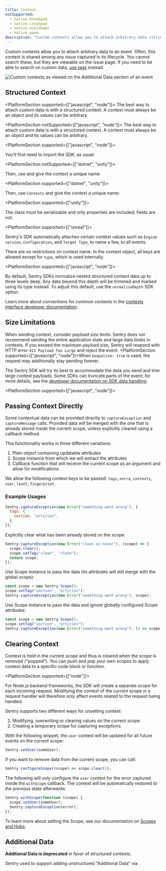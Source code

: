 ```yaml
---
title: Context
notSupported:
  - native.breakpad
  - native.crashpad
  - native.minidumps
  - native.wasm
description: "Custom contexts allow you to attach arbitrary data (strings, lists, dictionaries) to an event."
---
```


Custom contexts allow you to attach arbitrary data to an event. Often, this context is shared among any issue captured in its lifecycle. You cannot search these, but they are viewable on the issue page. If you need to be able to search on custom data, [use tags](../tags/) instead.

![Custom contexts as viewed on the Additional Data section of an event](additional_data.png)

## Structured Context

<PlatformSection supported={["javascript", "node"]}>
  The best way to attach custom data is with a structured context. A context
  must always be an object and its values can be arbitrary.
</PlatformSection>

<PlatformSection notSupported={["javascript", "node"]}>
  The best way to attach custom data is with a structured context. A context
  must always be an object and its values can be arbitrary.
</PlatformSection>

<PlatformSection supported={["javascript", "node"]}>

You'll first need to import the SDK, as usual:

<PlatformContent includePath="enriching-events/import" />

</PlatformSection>

<PlatformSection notSupported={["dotnet", "unity"]}>

Then, use <PlatformIdentifier name="set-context" /> and give the context a unique name:

</PlatformSection>

<PlatformSection supported={["dotnet", "unity"]}>

Then, use `Contexts` and give the context a unique name:

</PlatformSection>

<PlatformContent includePath="enriching-events/set-context" />

<PlatformSection supported={["unity"]}>

<Note>

The class must be serializable and only properties are included; fields are not.

</Note>

</PlatformSection>

<PlatformSection supported={["unreal"]}>

<Note>

Sentry's SDK automatically attaches certain context values such as `Engine version`, `Configuration`, and `Target Type`, to name a few, to all events.

</Note>

</PlatformSection>

There are no restrictions on context name. In the context object, all keys are allowed except for `type`, which is used internally.

<PlatformSection supported={["javascript", "node"]}>

By default, Sentry SDKs normalize nested structured context data up to three levels deep. Any data beyond this depth will be trimmed and marked using its type instead. To adjust this default, use the <PlatformLink to="/configuration/options#normalize-depth">`normalizeDepth`</PlatformLink> SDK option.

</PlatformSection>

Learn more about conventions for common contexts in the [contexts interface developer documentation](https://develop.sentry.dev/sdk/event-payloads/contexts/).

## Size Limitations

When sending context, _consider payload size limits_. Sentry does not recommend sending the entire application state and large data blobs in contexts. If you exceed the maximum payload size, Sentry will respond with HTTP error `413 Payload Too Large` and reject the event. <PlatformSection supported={["javascript", "node"]}>When `keepalive: true` is used, the request may additionally stay pending forever.</PlatformSection>

The Sentry SDK will try its best to accommodate the data you send and trim large context payloads. Some SDKs can truncate parts of the event; for more details, see the [developer documentation on SDK data handling](https://develop.sentry.dev/sdk/data-handling/).

<PlatformSection supported={["javascript", "node"]}>

## Passing Context Directly

Some contextual data can be provided directly to `captureException` and `captureMessage` calls. Provided data will be merged with the one that is already stored inside the current scope, unless explicitly cleared using a callback method.

This functionality works in three different variations:

1.  Plain object containing updatable attributes
2.  Scope instance from which we will extract the attributes
3.  Callback function that will receive the current scope as an argument and allow for modifications

We allow the following context keys to be passed: `tags`, `extra`, `contexts`, `user`, `level`, `fingerprint`.

### Example Usages

```javascript
Sentry.captureException(new Error("something went wrong"), {
  tags: {
    section: "articles",
  },
});
```

Explicitly clear what has been already stored on the scope:

```javascript
Sentry.captureException(new Error("clean as never"), (scope) => {
  scope.clear();
  scope.setTag("clean", "slate");
  return scope;
});
```

Use Scope instance to pass the data (its attributes will still merge with the global scope):

```javascript
const scope = new Sentry.Scope();
scope.setTag("section", "articles");
Sentry.captureException(new Error("something went wrong"), scope);
```

Use Scope instance to pass the data and ignore globally configured Scope attributes:

```javascript
const scope = new Sentry.Scope();
scope.setTag("section", "articles");
Sentry.captureException(new Error("something went wrong"), () => scope);
```

## Clearing Context

Context is held in the current scope and thus is cleared when the scope is removed ("popped"). You can push and pop your own scopes to apply context data to a specific code block or function.

<PlatformSection supported={["node"]}>
<Note>

For Node.js backend frameworks, the SDK will create a separate scope for each incoming request. Modifying the context of the current scope in a request handler will therefore only affect events related to the request being handled.

</Note>
</PlatformSection>

Sentry supports two different ways for unsetting context:

1. Modifying, overwriting or clearing values on the current scope.
2. Creating a temporary scope for capturing exceptions.

With the following snippet, the `user` context will be updated for all future events on the current scope:

```javascript
Sentry.setUser(someUser);
```

If you want to remove data from the current scope, you can call:

```javascript
Sentry.configureScope((scope) => scope.clear());
```

The following will only configure the `user` context for the error captured inside the `withScope` callback. The context will be automatically restored to the previous state afterwards:

```javascript
Sentry.withScope(function (scope) {
  scope.setUser(someUser);
  Sentry.captureException(error);
});
```

To learn more about setting the Scope, see our documentation on [Scopes and Hubs](../scopes/).

</PlatformSection>

## Additional Data

**Additional Data is deprecated** in favor of structured contexts.

Sentry used to support adding unstructured "Additional Data" via <PlatformIdentifier name="set-extra" />.
